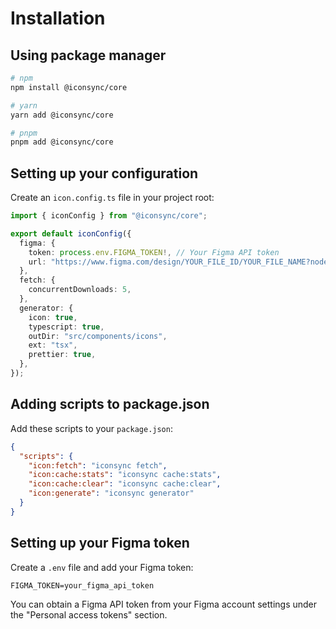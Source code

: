 # Installation

## Using package manager

```bash
# npm
npm install @iconsync/core

# yarn
yarn add @iconsync/core

# pnpm
pnpm add @iconsync/core
```

## Setting up your configuration

Create an `icon.config.ts` file in your project root:

```typescript
import { iconConfig } from "@iconsync/core";

export default iconConfig({
  figma: {
    token: process.env.FIGMA_TOKEN!, // Your Figma API token
    url: "https://www.figma.com/design/YOUR_FILE_ID/YOUR_FILE_NAME?node-id=YOUR_NODE_ID",
  },
  fetch: {
    concurrentDownloads: 5,
  },
  generator: {
    icon: true,
    typescript: true,
    outDir: "src/components/icons",
    ext: "tsx",
    prettier: true,
  },
});
```

## Adding scripts to package.json

Add these scripts to your `package.json`:

```json
{
  "scripts": {
    "icon:fetch": "iconsync fetch",
    "icon:cache:stats": "iconsync cache:stats",
    "icon:cache:clear": "iconsync cache:clear",
    "icon:generate": "iconsync generator"
  }
}
```

## Setting up your Figma token

Create a `.env` file and add your Figma token:

```
FIGMA_TOKEN=your_figma_api_token
```

You can obtain a Figma API token from your Figma account settings under the "Personal access tokens" section.